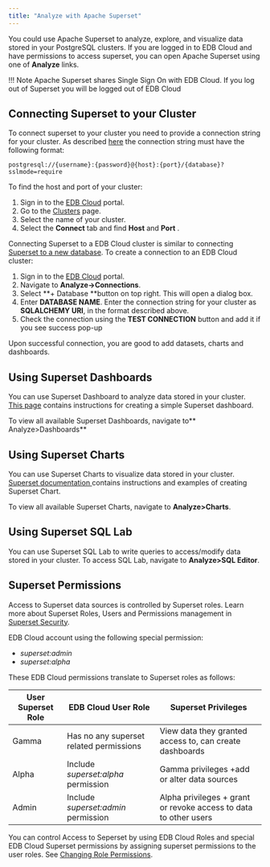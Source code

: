 ```yaml
---
title: "Analyze with Apache Superset"
---
```

You could use Apache Superset to analyze, explore, and visualize data stored in your PostgreSQL clusters.
If you are logged in to EDB Cloud and have permissions to access superset, you can open Apache Superset using one of **Analyze** links.

!!! Note
    Apache Superset shares Single Sign On with EDB Cloud. If you log out of  Superset you will be logged out of EDB Cloud


## Connecting Superset to your Cluster

To connect superset to your cluster you need to provide a connection string for your cluster.
As described [here](https://superset.apache.org/docs/databases/postgres#postgres) the connection string must have the following format:


 `postgresql://{username}:{password}@{host}:{port}/{database}?sslmode=require`

To find the host and port  of your cluster:



1. Sign in to the [EDB Cloud](https://portal.edbcloud.com/) portal.
2. Go to the [Clusters](https://portal.edbcloud.com/clusters) page.
3. Select the name of your cluster.
4. Select the **Connect** tab and  find **Host** and **Port** .

Connecting Superset to a EDB Cloud cluster is similar to connecting[ Superset to a new database](https://superset.apache.org/docs/creating-charts-dashboards/first-dashboard#connecting-to-a-new-database).
To create a connection to an EDB Cloud cluster:

1. Sign in to the [EDB Cloud](https://portal.edbcloud.com/) portal.
2. Navigate to **Analyze->Connections**.
3. Select **+ Database **button on top right. This will open a dialog box.
4. Enter **DATABASE NAME**.  Enter the connection string for your cluster as **SQLALCHEMY URI**, in the format described above.
5. Check the connection using the **TEST CONNECTION** button and add it if you see success pop-up



Upon successful connection, you are good to add datasets, charts and dashboards.


## Using  Superset Dashboards

You can use Superset Dashboard to analyze data stored in your cluster. [This page](https://superset.apache.org/docs/creating-charts-dashboards/first-dashboard) contains instructions for creating a simple Superset dashboard.

To view all available Superset Dashboards, navigate to** Analyze>Dashboards**


## Using Superset Charts

You can use Superset Charts to visualize data stored in your cluster. [Superset documentation ](https://superset.apache.org/docs/creating-charts-dashboards/exploring-data)contains instructions and examples of creating  Superset Chart.

To view all available Superset Charts, navigate to **Analyze>Charts**.


## Using  Superset SQL Lab

You can use Superset SQL Lab to write queries to access/modify data stored in your cluster. To access SQL Lab, navigate to **Analyze>SQL Editor**.


##  Superset Permissions

Access to Superset data sources is controlled by Superset roles. Learn more about Superset Roles, Users and Permissions management in [Superset Security](https://superset.apache.org/docs/security).

EDB Cloud account using the following special permission:



* _superset:admin_
* _superset:alpha_

These EDB Cloud permissions translate to Superset roles as follows:


| User Superset Role  | EDB Cloud User Role                      | Superset Privileges                                                                    |
| --------------------| ---------------------------------------- | ----------------------------------------------------------------- |
| Gamma               | Has no any superset related permissions  |  View data they granted access to, can create dashboards          |
| Alpha               |  Include _superset:alpha_ permission     | Gamma privileges +add or alter data sources                       |
| Admin               |  Include _superset:admin_ permission     | Alpha privileges + grant or revoke access to data to other users  |


You can control Access to Seperset by using EDB Cloud Roles and special EDB Cloud Superset permissions by assigning superset permissions to the user roles. See [Changing Role Permissions](../administering_cluster/01_portal_access/#changing-role-permissions).
